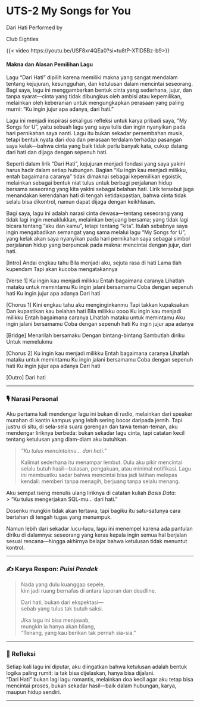 # UTS-2 My Songs for You

Dari Hati 
Performed by

Club Eighties

{{< video https://youtu.be/USF8xr4QEa0?si=tu8tP-XTlD5Bz-b9>}}


#### Makna dan Alasan Pemilihan Lagu

Lagu “Dari Hati” dipilih karena memiliki makna yang sangat mendalam tentang kejujuran, kesungguhan, dan ketulusan dalam mencintai seseorang. Bagi saya, lagu ini menggambarkan bentuk cinta yang sederhana, jujur, dan tanpa syarat—cinta yang tidak dibungkus oleh ambisi atau kepemilikan, melainkan oleh keberanian untuk mengungkapkan perasaan yang paling murni: “Ku ingin jujur apa adanya, dari hati.”

Lagu ini menjadi inspirasi sekaligus refleksi untuk karya pribadi saya, “My Songs for U”, yaitu sebuah lagu yang saya tulis dan ingin nyanyikan pada hari pernikahan saya nanti. Lagu itu bukan sekadar persembahan musik, tetapi bentuk nyata dari doa dan perasaan terdalam terhadap pasangan saya kelak—bahwa cinta yang baik tidak perlu banyak kata, cukup datang dari hati dan dijaga dengan sepenuh hati.

Seperti dalam lirik “Dari Hati”, kejujuran menjadi fondasi yang saya yakini harus hadir dalam setiap hubungan. Bagian “Ku ingin kau menjadi milikku, entah bagaimana caranya” tidak dimaknai sebagai kepemilikan egoistik, melainkan sebagai bentuk niat tulus untuk berbagi perjalanan hidup bersama seseorang yang kita yakini sebagai belahan hati.
Lirik tersebut juga menandakan kerendahan hati di tengah ketidakpastian, bahwa cinta tidak selalu bisa dikontrol, namun dapat dijaga dengan keikhlasan.

Bagi saya, lagu ini adalah narasi cinta dewasa—tentang seseorang yang tidak lagi ingin menaklukkan, melainkan berjuang bersama; yang tidak lagi bicara tentang “aku dan kamu”, tetapi tentang “kita”. Itulah sebabnya saya ingin mengabadikan semangat yang sama melalui lagu “My Songs for U”, yang kelak akan saya nyanyikan pada hari pernikahan saya sebagai simbol perjalanan hidup yang berpuncak pada makna: mencintai dengan jujur, dari hati.

[Intro]
Andai engkau tahu
Bila menjadi aku, sejuta rasa di hati
Lama tlah kupendam
Tapi akan kucoba mengatakannya

[Verse 1]
Ku ingin kau menjadi milikku
Entah bagaimana caranya
Lihatlah mataku untuk memintamu
Ku ingin jalani bersamamu
Coba dengan sepenuh hati
Ku ingin jujur apa adanya
Dari hati

[Chorus 1]
Kini engkau tahu aku menginginkanmu
Tapi takkan kupaksakan
Dan kupastikan kau belahan hati
Bila milikku oooo
Ku ingin kau menjadi milikku
Entah bagaimana caranya
Lihatlah mataku untuk memintamu
Aku ingin jalani bersamamu
Coba dengan sepenuh hati
Ku ingin jujur apa adanya

[Bridge]
Menarilah bersamaku
Dengan bintang-bintang
Sambutlah diriku
Untuk memelukmu

[Chorus 2]
Ku ingin kau menjadi milikku
Entah bagaimana caranya
Lihatlah mataku untuk memintamu
Ku ingin jalani bersamamu
Coba dengan sepenuh hati
Ku ingin jujur apa adanya
Dari hati

[Outro]
Dari hati

---

### 🎙️ Narasi Personal  
Aku pertama kali mendengar lagu ini bukan di radio, melainkan dari speaker murahan di kantin kampus yang lebih sering bocor daripada jernih. Tapi justru di situ, di sela-sela suara gorengan dan tawa teman-teman, aku mendengar liriknya berbeda: bukan sekadar lagu cinta, tapi catatan kecil tentang ketulusan yang diam-diam aku butuhkan.

> *“Ku tulus mencintaimu… dari hati.”*  
>
> Kalimat sederhana itu menampar lembut. Dulu aku pikir mencintai selalu butuh hasil—balasan, pengakuan, atau minimal notifikasi. Lagu ini membuatku sadar bahwa mencintai bisa jadi latihan melepas kendali: memberi tanpa menagih, berjuang tanpa selalu menang.

Aku sempat iseng menulis ulang liriknya di catatan kuliah *Basis Data*:  
> “Ku tulus mengerjakan SQL-mu… dari hati.”  

Dosenku mungkin tidak akan tertawa, tapi bagiku itu satu-satunya cara bertahan di tengah tugas yang menumpuk.

Namun lebih dari sekadar lucu-lucu, lagu ini menempel karena ada pantulan diriku di dalamnya: seseorang yang keras kepala ingin semua hal berjalan sesuai rencana—hingga akhirnya belajar bahwa ketulusan tidak menuntut kontrol.

---

### ✍️ Karya Respon: *Puisi Pendek*
> Nada yang dulu kuanggap sepele,  
> kini jadi ruang bernafas di antara laporan dan deadline.  
>
> Dari hati, bukan dari ekspektasi—  
> sebab yang tulus tak butuh saksi.  
>
> Jika lagu ini bisa menjawab,  
> mungkin ia hanya akan bilang,  
> “Tenang, yang kau berikan tak pernah sia-sia.”

---

### 💭 Refleksi  
Setiap kali lagu ini diputar, aku diingatkan bahwa ketulusan adalah bentuk logika paling rumit: ia tak bisa dijelaskan, hanya bisa dijalani.  
“Dari Hati” bukan lagi lagu romantis, melainkan doa kecil agar aku tetap bisa mencintai proses, bukan sekadar hasil—baik dalam hubungan, karya, maupun hidup sendiri.

---